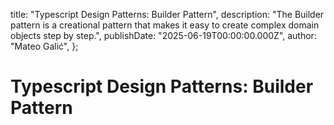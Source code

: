   title: "Typescript Design Patterns: Builder Pattern",
  description:
    "The Builder pattern is a creational pattern that makes it easy to create complex domain objects step by step.",
  publishDate: "2025-06-19T00:00:00.000Z",
  author: "Mateo Galić",
};

# Typescript Design Patterns: Builder Pattern

<BlogHeader author="Mateo Galić" />

<BlogFooter publishDate="2025-06-19T00:00:00.000Z" />
